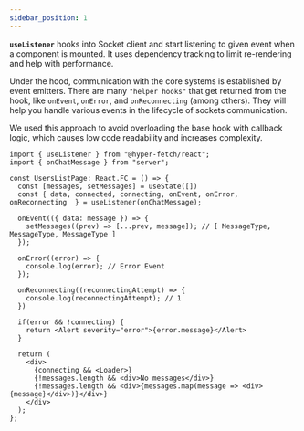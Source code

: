 ```yaml
---
sidebar_position: 1
---
```


**`useListener`** hooks into Socket client and start listening to given event when a component is mounted. It uses
dependency tracking to limit re-rendering and help with performance.

Under the hood, communication with the core systems is established by event emitters. There are many `"helper hooks"`
that get returned from the hook, like `onEvent`, `onError`, and `onReconnecting` (among others). They will help you
handle various events in the lifecycle of sockets communication.

We used this approach to avoid overloading the base hook with callback logic, which causes low code readability and
increases complexity.

```tsx
import { useListener } from "@hyper-fetch/react";
import { onChatMessage } from "server";

const UsersListPage: React.FC = () => {
  const [messages, setMessages] = useState([])
  const { data, connected, connecting, onEvent, onError, onReconnecting  } = useListener(onChatMessage);

  onEvent(({ data: message }) => {
    setMessages((prev) => [...prev, message]); // [ MessageType, MessageType, MessageType ]
  });

  onError((error) => {
    console.log(error); // Error Event
  });

  onReconnecting((reconnectingAttempt) => {
    console.log(reconnectingAttempt); // 1
  })

  if(error && !connecting) {
    return <Alert severity="error">{error.message}</Alert>
  }

  return (
    <div>
      {connecting && <Loader>}
      {!messages.length && <div>No messages</div>}
      {!messages.length && <div>{messages.map(message => <div>{message}</div>)}</div>}
    </div>
  );
};
```
